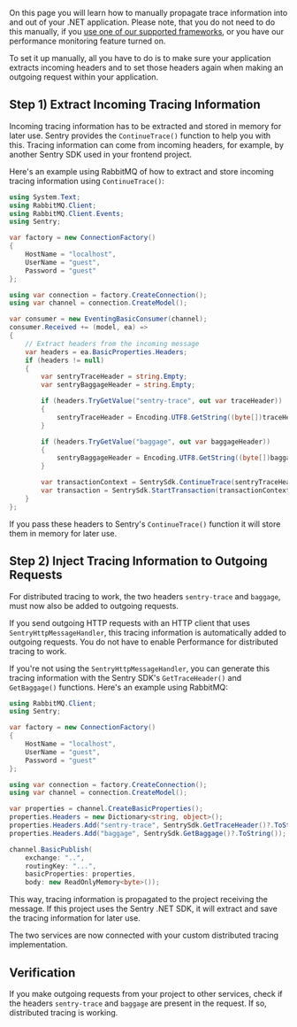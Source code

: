 On this page you will learn how to manually propagate trace information into and out of your .NET application. Please note, that you do not need to do this manually, if you [use one of our supported frameworks](/platforms/dotnet/usage/distributed-tracing/#how-to-use-distributed-tracing), or you have our <PlatformLink to="/performance/">performance monitoring feature</PlatformLink> turned on.

To set it up manually, all you have to do is to make sure your application extracts incoming headers and to set those headers again when making an outgoing request within your application.

## Step 1) Extract Incoming Tracing Information

Incoming tracing information has to be extracted and stored in memory for later use. Sentry provides the `ContinueTrace()` function to help you with this. Tracing information can come from incoming headers, for example, by another Sentry SDK used in your frontend project.

Here's an example using RabbitMQ of how to extract and store incoming tracing information using `ContinueTrace()`:

```csharp
using System.Text;
using RabbitMQ.Client;
using RabbitMQ.Client.Events;
using Sentry;

var factory = new ConnectionFactory()
{
    HostName = "localhost",
    UserName = "guest",
    Password = "guest"
};

using var connection = factory.CreateConnection();
using var channel = connection.CreateModel();

var consumer = new EventingBasicConsumer(channel);
consumer.Received += (model, ea) =>
{
    // Extract headers from the incoming message
    var headers = ea.BasicProperties.Headers;
    if (headers != null)
    {
        var sentryTraceHeader = string.Empty;
        var sentryBaggageHeader = string.Empty;

        if (headers.TryGetValue("sentry-trace", out var traceHeader))
        {
            sentryTraceHeader = Encoding.UTF8.GetString((byte[])traceHeader);
        }

        if (headers.TryGetValue("baggage", out var baggageHeader))
        {
            sentryBaggageHeader = Encoding.UTF8.GetString((byte[])baggageHeader);
        }

        var transactionContext = SentrySdk.ContinueTrace(sentryTraceHeader, sentryBaggageHeader);
        var transaction = SentrySdk.StartTransaction(transactionContext);
    }
};
```

If you pass these headers to Sentry's `ContinueTrace()` function it will store them in memory for later use.

## Step 2) Inject Tracing Information to Outgoing Requests

For distributed tracing to work, the two headers `sentry-trace` and `baggage`, must now also be added to outgoing requests.

If you send outgoing HTTP requests with an HTTP client that uses `SentryHttpMessageHandler`, this tracing information is automatically added to outgoing requests. You do not have to enable Performance for distributed tracing to work.

If you're not using the `SentryHttpMessageHandler`, you can generate this tracing information with the Sentry SDK's `GetTraceHeader()` and `GetBaggage()` functions. Here's an example using RabbitMQ:

```csharp
using RabbitMQ.Client;
using Sentry;

var factory = new ConnectionFactory()
{
    HostName = "localhost",
    UserName = "guest",
    Password = "guest"
};

using var connection = factory.CreateConnection();
using var channel = connection.CreateModel();

var properties = channel.CreateBasicProperties();
properties.Headers = new Dictionary<string, object>();
properties.Headers.Add("sentry-trace", SentrySdk.GetTraceHeader()?.ToString());
properties.Headers.Add("baggage", SentrySdk.GetBaggage()?.ToString());

channel.BasicPublish(
    exchange: "..",
    routingKey: "...",
    basicProperties: properties,
    body: new ReadOnlyMemory<byte>());
```

This way, tracing information is propagated to the project receiving the message. If this project uses the Sentry .NET SDK, it will extract and save the tracing information for later use.

The two services are now connected with your custom distributed tracing implementation.

## Verification

If you make outgoing requests from your project to other services, check if the headers `sentry-trace` and `baggage` are present in the request. If so, distributed tracing is working.
